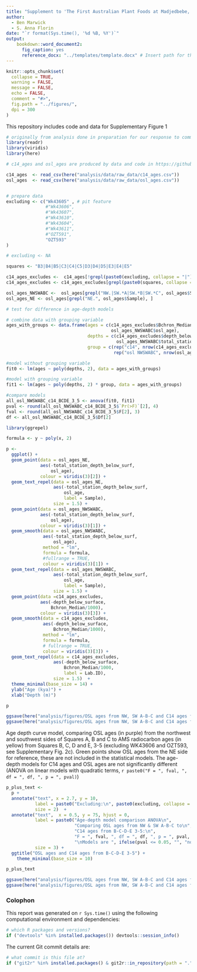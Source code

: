 ```yaml
---
title: "Supplement to 'The First Australian Plant Foods at Madjedbebe, 65,000–53,000 years ago'"
author:
  - Ben Marwick
  - S. Anna Florin
date: "`r format(Sys.time(), '%d %B, %Y')`"
output: 
    bookdown::word_document2:
      fig_caption: yes
      reference_docx: "../templates/template.docx" # Insert path for the DOCX file
---
```



<!-- This is the format for text comments that will be ignored during renderings. Do not put R code in these comments because it will not be ignored. -->

```r
knitr::opts_chunk$set(
  collapse = TRUE,
  warning = FALSE,
  message = FALSE,
  echo = FALSE,
  comment = "#>",
  fig.path = "../figures/",
  dpi = 300
)
```

This repository includes code and data for Supplementary Figure 1

```r
# originally from analysis done in preparation for our response to comment from Kaifu et al.
library(readr)
library(viridis)
library(here)

# c14_ages and osl_ages are produced by data and code in https://github.com/benmarwick/mjbnaturepaper

c14_ages  <- read_csv(here("analysis/data/raw_data/c14_ages.csv"))
osl_ages  <- read_csv(here("analysis/data/raw_data/osl_ages.csv"))


# prepare data
excluding <- c("Wk43605" , # pit feature
               #"Wk43606", 
               #"Wk43607", 
               #"Wk43610", 
               #"Wk43604",
               #"Wk43611",
               #"OZT591",
               "OZT593"
)

# excluding <- NA

squares <- "B3|B4|B5|C3|C4|C5|D3|D4|D5|E3|E4|E5"

c14_ages_excludes <-  c14_ages[!grepl(paste0(excluding, collapse = "|"), c14_ages$Lab.ID), ]
c14_ages_excludes <- c14_ages_excludes[grepl(paste0(squares, collapse = "|"), c14_ages_excludes$square), ]

osl_ages_NWSWABC <-  osl_ages[grepl("NW.|SW.*A|SW.*B|SW.*C", osl_ages$Sample), ]
osl_ages_NE <- osl_ages[grepl("NE.", osl_ages$Sample), ]
```


```r
# test for difference in age-depth models

# combine data with grouping variable
ages_with_groups <- data.frame(ages = c(c14_ages_excludes$Bchron_Median/1000, 
                                        osl_ages_NWSWABC$osl_age),
                               depths = c(c14_ages_excludes$depth_below_surface,
                                          osl_ages_NWSWABC$total_station_depth_below_surf),
                               group = c(rep("c14", nrow(c14_ages_excludes)),
                                         rep("osl NWSWABC", nrow(osl_ages_NWSWABC))))

#model without grouping variable
fit0 <- lm(ages ~ poly(depths, 2), data = ages_with_groups)

#model with grouping variable
fit1 <- lm(ages ~ poly(depths, 2) * group, data = ages_with_groups)

#compare models 
all_osl_NWSWABC_c14_BCDE_3_5 <- anova(fit0, fit1)
pval <- round(all_osl_NWSWABC_c14_BCDE_3_5$`Pr(>F)`[2], 4)
fval <- round(all_osl_NWSWABC_c14_BCDE_3_5$F[2], 3)
df <- all_osl_NWSWABC_c14_BCDE_3_5$Df[2]
```


```r
library(ggrepel)

formula <- y ~ poly(x, 2)

p <- 
  ggplot() +
  geom_point(data = osl_ages_NE,
             aes(-total_station_depth_below_surf, 
                 osl_age),
             colour = viridis(3)[2]) +
  geom_text_repel(data = osl_ages_NE,
                  aes(-total_station_depth_below_surf, 
                      osl_age,
                      label = Sample),
                  size = 1.5) +
  geom_point(data = osl_ages_NWSWABC,
             aes(-total_station_depth_below_surf, 
                 osl_age),
             colour = viridis(3)[1]) +
  geom_smooth(data = osl_ages_NWSWABC,
              aes(-total_station_depth_below_surf, 
                  osl_age),
              method = "lm", 
              formula = formula, 
              #fullrange = TRUE,
              colour = viridis(3)[1]) +
  geom_text_repel(data = osl_ages_NWSWABC,
                  aes(-total_station_depth_below_surf, 
                      osl_age,
                      label = Sample),
                  size = 1.5) +
  geom_point(data =c14_ages_excludes,
             aes(-depth_below_surface, 
                 Bchron_Median/1000),
             colour = viridis(3)[3]) +
  geom_smooth(data = c14_ages_excludes,
              aes(-depth_below_surface, 
                  Bchron_Median/1000),
              method = "lm", 
              formula = formula, 
              # fullrange = TRUE,
              colour = viridis(3)[3]) +
  geom_text_repel(data = c14_ages_excludes,
                  aes(-depth_below_surface, 
                      Bchron_Median/1000,
                      label = Lab.ID),
                  size = 1.5)  +
  theme_minimal(base_size = 14) +
  ylab("Age (kya)") +
  xlab("Depth (m)") 

p 

ggsave(here("analysis/figures/OSL ages from NW, SW A-B-C and C14 ages from B-C-D-E 3-5 no-text.png"), dpi = 600)
ggsave(here("analysis/figures/OSL ages from NW, SW A-B-C and C14 ages from B-C-D-E 3-5 no-text.svg"))
```


Age depth curve model, comparing OSL ages (in purple) from the northwest and southwest sides of Squares A, B and C to AMS radiocarbon ages (in yellow) from Squares B, C, D and E, 3-5 (excluding WK43606 and OZT593, see Supplementary Fig. 2c). Green points show OSL ages from the NE side for reference, these are not included in the statistical models. The age-depth models for C14 ages and OSL ages are not significantly different (ANOVA on linear models with quadratic terms, `r paste0("F = ", fval, ", df = ", df, ", p = ", pval)`)

<!-- The following line inserts a page break  -->
\newpage

```r
p_plus_text <- 
  p +
  annotate("text", x = 2.7, y = 10, 
           label = paste0("Excluding:\n", paste0(excluding, collapse = "\n")), 
           size = 2)  +
  annotate("text",  x = 0.5, y = 75, hjust = 0,
           label = paste0("Age-depth model comparison ANOVA\n",
                          "Comparing OSL ages from NW & SW A-B-C to\n",
                          "C14 ages from B-C-D-E 3-5:\n",
                          "F = ", fval, ", df = ", df, ", p = ", pval, " (quadratic fits)",
                          "\nModels are ", ifelse(pval <= 0.05, "", "not "), "significantly different" ), 
           size = 3) +
  ggtitle("OSL ages and C14 ages from B-C-D-E 3-5") +
    theme_minimal(base_size = 10) 

p_plus_text

ggsave(here("analysis/figures/OSL ages from NW, SW A-B-C and C14 ages from B-C-D-E 3-5.png"), dpi = 600)
ggsave(here("analysis/figures/OSL ages from NW, SW A-B-C and C14 ages from B-C-D-E 3-5.svg"))
```




\newpage

### Colophon

This report was generated on `r Sys.time()` using the following computational environment and dependencies: 

```r
# which R packages and versions?
if ("devtools" %in% installed.packages()) devtools::session_info()
```

The current Git commit details are:

```r
# what commit is this file at? 
if ("git2r" %in% installed.packages() & git2r::in_repository(path = ".")) git2r::repository(here::here())  
```
